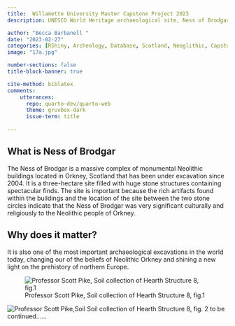 ---
title:  Willamette University Master Capstone Project 2023 
description: UNESCO World Heritage archaeological site, Ness of Brodgar based in Orkney Scotland

author: "Becca Barbanell "
date: "2023-02-27"
categories: [RShiny, Archeology, Database, Scotland, Neoglithic, Capstone]
image: "17a.jpg"

number-sections: false
title-block-banner: true

cite-method: biblatex
comments: 
    utterances: 
      repo: quarto-dev/quarto-web
      theme: gruvbox-dark
      issue-term: title
      
---


## What is Ness of Brodgar


The Ness of Brodgar is a massive complex of monumental Neolithic buildings located in Orkney, Scotland that has been under excavation since 2004. It is a three-hectare site filled with huge stone structures containing spectacular finds. The site is important because the rich artifacts found within the buildings and the location of the site between the two stone circles indicate that the Ness of Brodgar was very significant culturally and religiously to the Neolithic people of Orkney.


##  Why does it matter?


It is also one of the most important archaeological excavations in the world today, changing our of the beliefs of Neolithic Orkney and shining a new light on the prehistory of northern Europe.







![Professor Scott Pike, Soil collection of Hearth Structure 8, fig.1](17a.jpg)



![Professor Scott Pike,Soil Soil collection of Hearth Structure 8, fig. 2](19aa.jpg)
to be continued...... 
